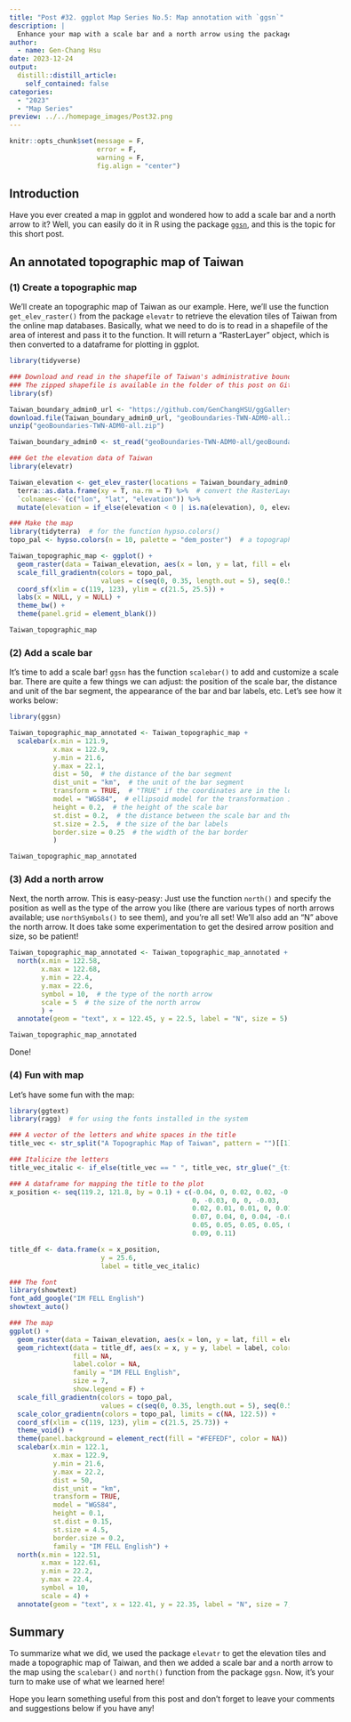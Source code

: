 ```yaml
---
title: "Post #32. ggplot Map Series No.5: Map annotation with `ggsn`"
description: |
  Enhance your map with a scale bar and a north arrow using the package `ggsn`!
author:
  - name: Gen-Chang Hsu
date: 2023-12-24
output:
  distill::distill_article:
    self_contained: false
categories:
  - "2023"
  - "Map Series"
preview: ../../homepage_images/Post32.png
---
```


<!-- Webpage style -->

<style>
d-article a {
  color: #2780e3 !important;
  border-bottom: none !important;
}

d-article a:hover {
  color: #2780e3 !important;
  border-bottom: 2px solid !important;
}

d-byline {
  margin-left: -10% !important;
}

d-title {
  margin-left: -10%;
}

d-title h1{
  font-size: 45px;
  width: 130%;
}

d-article {
  margin-left: -10%;
}

p {
  width: 120%;
}

d-article h2 {
  width: 120%;
}

d-article h3 {
  width: 120%;
  font-size: 28px;
}

div.article-footer{
  width: 120%;
}

d-article div.sourceCode { 
  width: 120% !important;
}

d-article pre { 
  width: 120% !important;
}

div.l-body {
  width: 120% !important;
}

d-article table thead tr {
  height: 60px !important;
  width: 210px !important;
}

d-article table thead th {
  height: 60px !important;
  font-size: 22px !important;
  width: 210px !important;
}

d-article table tbody tr td {
  font-size: 21px !important;
  height: 60px !important;
  text-align: center !important;
  width: 210px !important;
}

div.l-body img {
    margin-right: 30% !important;
}

</style>

<head>
  <base target="_blank">
</head>

```r
knitr::opts_chunk$set(message = F, 
                      error = F, 
                      warning = F,
                      fig.align = "center")

```

<!-- Start of the article -->

## Introduction

Have you ever created a map in ggplot and wondered how to add a scale bar and a north arrow to it? Well, you can easily do it in R using the package [`ggsn`](https://oswaldosantos.github.io/ggsn/), and this is the topic for this short post.


## An annotated topographic map of Taiwan

### (1) Create a topographic map
We'll create an topographic map of Taiwan as our example. Here, we'll use the function `get_elev_raster()` from the package `elevatr` to retrieve the elevation tiles of Taiwan from the online map databases. Basically, what we need to do is to read in a shapefile of the area of interest and pass it to the function. It will return a "RasterLayer" object, which is then converted to a dataframe for plotting in ggplot.

```r
library(tidyverse)

### Download and read in the shapefile of Taiwan's administrative boundary
### The zipped shapefile is available in the folder of this post on GitHub
library(sf)

Taiwan_boundary_admin0_url <- "https://github.com/GenChangHSU/ggGallery/blob/master/_posts/2023-12-24-post-32-ggplot-map-series-no5-map-annotation-with-ggsn/geoBoundaries-TWN-ADM0-all.zip?raw=TRUE"
download.file(Taiwan_boundary_admin0_url, "geoBoundaries-TWN-ADM0-all.zip", mode = "wb")
unzip("geoBoundaries-TWN-ADM0-all.zip")

Taiwan_boundary_admin0 <- st_read("geoBoundaries-TWN-ADM0-all/geoBoundaries-TWN-ADM0.shp", quiet = T)

### Get the elevation data of Taiwan
library(elevatr)

Taiwan_elevation <- get_elev_raster(locations = Taiwan_boundary_admin0, z = 9, clip = "locations") %>%  # z controls the resolution of the elevation tiles
  terra::as.data.frame(xy = T, na.rm = T) %>%  # convert the RasterLayer to a dataframe
  `colnames<-`(c("lon", "lat", "elevation")) %>% 
  mutate(elevation = if_else(elevation < 0 | is.na(elevation), 0, elevation))  # set the negative elevation values and NAs to 0

### Make the map
library(tidyterra)  # for the function hypso.colors()
topo_pal <- hypso.colors(n = 10, palette = "dem_poster")  # a topographic color palette

Taiwan_topographic_map <- ggplot() + 
  geom_raster(data = Taiwan_elevation, aes(x = lon, y = lat, fill = elevation), show.legend = F) +
  scale_fill_gradientn(colors = topo_pal,
                       values = c(seq(0, 0.35, length.out = 5), seq(0.5, 1, length.out = 5))) +
  coord_sf(xlim = c(119, 123), ylim = c(21.5, 25.5)) +
  labs(x = NULL, y = NULL) + 
  theme_bw() + 
  theme(panel.grid = element_blank())

Taiwan_topographic_map

```

### (2) Add a scale bar

It's time to add a scale bar! `ggsn` has the function `scalebar()` to add and customize a scale bar. There are quite a few things we can adjust: the position of the scale bar, the distance and unit of the bar segment, the appearance of the bar and bar labels, etc. Let's see how it works below:

```r
library(ggsn)

Taiwan_topographic_map_annotated <- Taiwan_topographic_map + 
  scalebar(x.min = 121.9, 
           x.max = 122.9,
           y.min = 21.6,
           y.max = 22.1,
           dist = 50,  # the distance of the bar segment
           dist_unit = "km",  # the unit of the bar segment
           transform = TRUE,  # "TRUE" if the coordinates are in the long-lat format
           model = "WGS84",  # ellipsoid model for the transformation if "transform = TRUE"
           height = 0.2,  # the height of the scale bar
           st.dist = 0.2,  # the distance between the scale bar and the bar labels
           st.size = 2.5,  # the size of the bar labels
           border.size = 0.25  # the width of the bar border
           )  

Taiwan_topographic_map_annotated

```

### (3) Add a north arrow

Next, the north arrow. This is easy-peasy: Just use the function `north()` and specify the position as well as the type of the arrow you like (there are various types of north arrows available; use `northSymbols()` to see them), and you're all set! We'll also add an "N" above the north arrow. It does take some experimentation to get the desired arrow position and size, so be patient!

```r
Taiwan_topographic_map_annotated <- Taiwan_topographic_map_annotated + 
  north(x.min = 122.58, 
        x.max = 122.68, 
        y.min = 22.4, 
        y.max = 22.6, 
        symbol = 10,  # the type of the north arrow
        scale = 5  # the size of the north arrow
        ) + 
  annotate(geom = "text", x = 122.45, y = 22.5, label = "N", size = 5)

Taiwan_topographic_map_annotated

```

Done!

### (4) Fun with map

Let's have some fun with the map:

```r
library(ggtext)
library(ragg)  # for using the fonts installed in the system

### A vector of the letters and white spaces in the title
title_vec <- str_split("A Topographic Map of Taiwan", pattern = "")[[1]]

### Italicize the letters
title_vec_italic <- if_else(title_vec == " ", title_vec, str_glue("_{title_vec}_"))

### A dataframe for mapping the title to the plot
x_position <- seq(119.2, 121.8, by = 0.1) + c(-0.04, 0, 0.02, 0.02, -0.04, 
                                              0, -0.03, 0, 0, -0.03,
                                              0.02, 0.01, 0.01, 0, 0.01,
                                              0.07, 0.04, 0, 0.04, -0.01,
                                              0.05, 0.05, 0.05, 0.05, 0.07,
                                              0.09, 0.11)

title_df <- data.frame(x = x_position, 
                       y = 25.6, 
                       label = title_vec_italic)

### The font
library(showtext)
font_add_google("IM FELL English")
showtext_auto()

### The map
ggplot() + 
  geom_raster(data = Taiwan_elevation, aes(x = lon, y = lat, fill = elevation), show.legend = F) +
  geom_richtext(data = title_df, aes(x = x, y = y, label = label, color = x),
                fill = NA, 
                label.color = NA, 
                family = "IM FELL English",
                size = 7,
                show.legend = F) + 
  scale_fill_gradientn(colors = topo_pal,
                       values = c(seq(0, 0.35, length.out = 5), seq(0.5, 1, length.out = 5))) +
  scale_color_gradientn(colors = topo_pal, limits = c(NA, 122.5)) + 
  coord_sf(xlim = c(119, 123), ylim = c(21.5, 25.73)) +
  theme_void() + 
  theme(panel.background = element_rect(fill = "#FEFEDF", color = NA)) + 
  scalebar(x.min = 122.1, 
           x.max = 122.9,
           y.min = 21.6,
           y.max = 22.2,
           dist = 50,
           dist_unit = "km",
           transform = TRUE,
           model = "WGS84",
           height = 0.1,
           st.dist = 0.15,
           st.size = 4.5,
           border.size = 0.2,
           family = "IM FELL English") + 
  north(x.min = 122.51, 
        x.max = 122.61, 
        y.min = 22.2, 
        y.max = 22.4, 
        symbol = 10,
        scale = 4) + 
  annotate(geom = "text", x = 122.41, y = 22.35, label = "N", size = 7, family = "IM FELL English", fontface = "italic")

```

## Summary

To summarize what we did, we used the package `elevatr` to get the elevation tiles and made a topographic map of Taiwan, and then we added a scale bar and a north arrow to the map using the `scalebar()` and `north()` function from the package `ggsn`. Now, it's your turn to make use of what we learned here! 

Hope you learn something useful from this post and don't forget to leave your comments and suggestions below if you have any!



